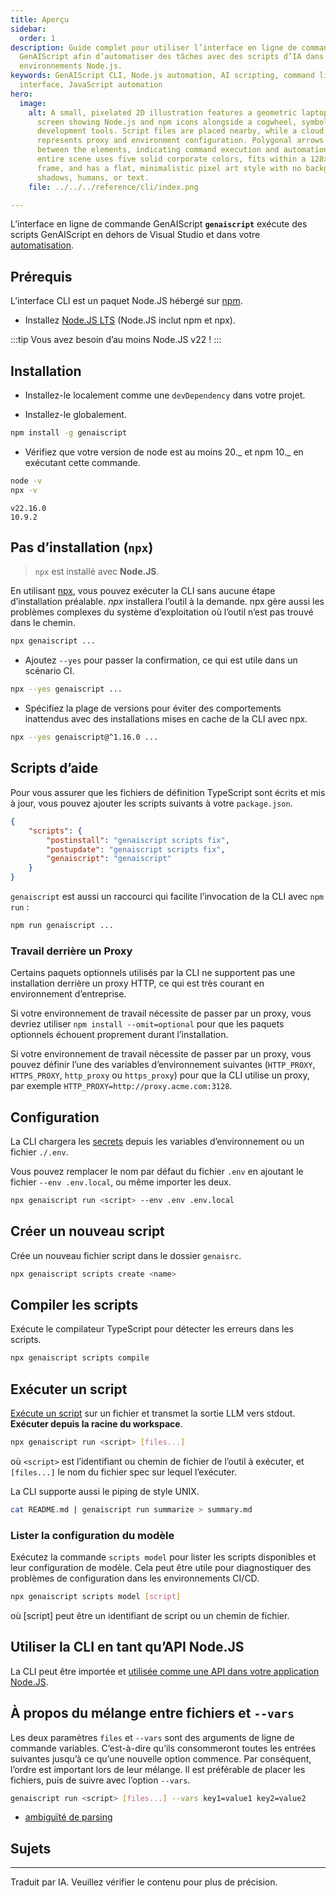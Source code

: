 ```yaml
---
title: Aperçu
sidebar:
  order: 1
description: Guide complet pour utiliser l’interface en ligne de commande (CLI)
  GenAIScript afin d’automatiser des tâches avec des scripts d’IA dans des
  environnements Node.js.
keywords: GenAIScript CLI, Node.js automation, AI scripting, command line
  interface, JavaScript automation
hero:
  image:
    alt: A small, pixelated 2D illustration features a geometric laptop with a
      screen showing Node.js and npm icons alongside a cogwheel, symbolizing
      development tools. Script files are placed nearby, while a cloud icon
      represents proxy and environment configuration. Polygonal arrows flow
      between the elements, indicating command execution and automation. The
      entire scene uses five solid corporate colors, fits within a 128x128 pixel
      frame, and has a flat, minimalistic pixel art style with no background,
      shadows, humans, or text.
    file: ../../../reference/cli/index.png

---
```



L’interface en ligne de commande GenAIScript **`genaiscript`** exécute des scripts GenAIScript
en dehors de Visual Studio et dans votre [automatisation](/genaiscript/getting-started/automating-scripts).

<GenAIScriptCli args="..." />

## Prérequis

L’interface CLI est un paquet Node.JS hébergé sur [npm](https://www.npmjs.com/package/genaiscript).

* Installez [Node.JS LTS](https://docs.npmjs.com/downloading-and-installing-node-js-and-npm) (Node.JS inclut npm et npx).

:::tip
Vous avez besoin d’au moins Node.JS v22 !
:::

## Installation

* Installez-le localement comme une `devDependency` dans votre projet.

<PackageManagers pkg="genaiscript" dev frame="none" />

* Installez-le globalement.

```sh "-g"
npm install -g genaiscript
```

* Vérifiez que votre version de node est au moins 20.\_ et npm 10.\_ en exécutant cette commande.

```sh
node -v
npx -v
```

```text
v22.16.0
10.9.2
```

## Pas d’installation (`npx`)

> `npx` est installé avec **Node.JS**.

En utilisant [npx](https://docs.npmjs.com/cli/v10/commands/npx),
vous pouvez exécuter la CLI sans aucune étape d’installation préalable.
*npx* installera l’outil à la demande. npx gère aussi les problèmes complexes
du système d’exploitation où l’outil n’est pas trouvé dans le chemin.

```sh
npx genaiscript ...
```

* Ajoutez `--yes` pour passer la confirmation, ce qui est utile dans un scénario CI.

```sh "--yes"
npx --yes genaiscript ...
```

* Spécifiez la plage de versions pour éviter des comportements inattendus avec des installations mises en cache de la CLI avec npx.

```sh "@^1.16.0"
npx --yes genaiscript@^1.16.0 ...
```

## Scripts d’aide

Pour vous assurer que les fichiers de définition TypeScript sont écrits et mis à jour,
vous pouvez ajouter les scripts suivants à votre `package.json`.

```json title="package.json"
{
    "scripts": {
        "postinstall": "genaiscript scripts fix",
        "postupdate": "genaiscript scripts fix",
        "genaiscript": "genaiscript"
    }
}
```

`genaiscript` est aussi un raccourci qui facilite l’invocation de la CLI
avec `npm run` :

```sh
npm run genaiscript ...
```

### Travail derrière un Proxy

Certains paquets optionnels utilisés par la CLI ne supportent pas une installation derrière un proxy HTTP,
ce qui est très courant en environnement d’entreprise.

Si votre environnement de travail nécessite de passer par un proxy,
vous devriez utiliser `npm install --omit=optional`
pour que les paquets optionnels échouent proprement durant l’installation.

Si votre environnement de travail nécessite de passer par un proxy,
vous pouvez définir l’une des variables d’environnement suivantes
(`HTTP_PROXY`, `HTTPS_PROXY`, `http_proxy` ou `https_proxy`) pour que la CLI utilise un proxy,
par exemple `HTTP_PROXY=http://proxy.acme.com:3128`.

## Configuration

La CLI chargera les [secrets](/genaiscript/getting-started/configuration) depuis les variables d’environnement ou un fichier `./.env`.

Vous pouvez remplacer le nom par défaut du fichier `.env` en ajoutant le fichier `--env .env.local`,
ou même importer les deux.

```sh
npx genaiscript run <script> --env .env .env.local
```

## Créer un nouveau script

Crée un nouveau fichier script dans le dossier `genaisrc`.

```sh
npx genaiscript scripts create <name>
```

## Compiler les scripts

Exécute le compilateur TypeScript pour détecter les erreurs dans les scripts.

```sh
npx genaiscript scripts compile
```

## Exécuter un script

[Exécute un script](/genaiscript/reference/cli/run) sur un fichier
et transmet la sortie LLM vers stdout. **Exécuter depuis la racine du workspace**.

```sh
npx genaiscript run <script> [files...]
```

où `<script>` est l’identifiant ou chemin de fichier de l’outil à exécuter, et `[files...]` le nom du fichier spec sur lequel l’exécuter.

La CLI supporte aussi le piping de style UNIX.

```sh
cat README.md | genaiscript run summarize > summary.md
```

### Lister la configuration du modèle

Exécutez la commande `scripts model` pour lister les scripts disponibles et leur configuration de modèle. Cela peut être utile pour diagnostiquer des problèmes de configuration dans les environnements CI/CD.

```sh
npx genaiscript scripts model [script]
```

où \[script] peut être un identifiant de script ou un chemin de fichier.

## Utiliser la CLI en tant qu’API Node.JS

La CLI peut être importée et [utilisée comme une API dans votre application Node.JS](/genaiscript/reference/api).

## À propos du mélange entre fichiers et `--vars`

Les deux paramètres `files` et `--vars` sont des arguments de ligne de commande variables. C’est-à-dire qu’ils consommeront toutes les entrées suivantes jusqu’à ce qu’une nouvelle option commence. Par conséquent, l’ordre est important lors de leur mélange. Il est préférable de placer les fichiers, puis de suivre avec l’option `--vars`.

```sh
genaiscript run <script> [files...] --vars key1=value1 key2=value2
```

* [ambiguïté de parsing](https://github.com/tj/commander.js/blob/HEAD/docs/options-in-depth.md#parsing-ambiguity)

## Sujets

<DirectoryLinks directory="reference/cli" />

<hr />

Traduit par IA. Veuillez vérifier le contenu pour plus de précision.
